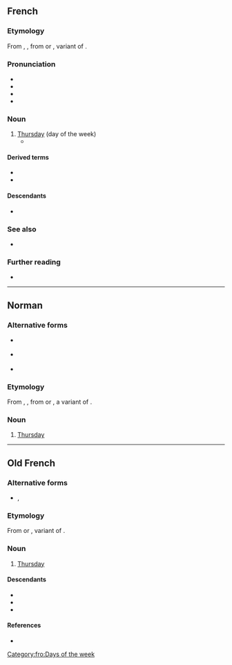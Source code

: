 {{also|Jeudi}}
==French==

===Etymology===
From {{inh|fr|fro|jeudi}}, {{m|fro|jusdi}}, from {{inh|fr|la||Jovis diēs}} or {{m|la||Iovis diēs}}, variant of {{m|la|diēs Iovis||day of Jupiter}}.

===Pronunciation===
* {{fr-IPA|jeûdi}}
* {{audio|fr|Fr-jeudi-fr-ouest.ogg|Audio (France)}}
* {{rhymes|fr|i}}
* {{homophones|fr|jeudis}}

===Noun===
{{fr-noun|m}}

# [[Thursday]] (day of the week)
#* {{quote-book|fr|1986||Il était une fois … une petite grenouille|||passage=En avant, la musique des jours de la semaine.<br>En avant, la musique des jours de la semaine.<br>Lundi marche devant,<br>Rantaplan.<br>Mardi joue de la trompette,<br>De la trompette.<br>Mercredi du violon,<br>Du violon.<br>'''Jeudi''' de l’accordéon,<br>De l’accordéon.<br>Vendredi et samedi chantent la chanson de dimanche.<br>Vendredi et samedi chantent la chanson de dimanche.<br>En avant, la musique des jours de la semaine.<br>En avant, la musique des jours de la semaine.|translation=Onward, the music of the days of the week.<br>Onward, the music of the days of the week.<br>Monday marches ahead,<br>Rantaplan.<br>Tuesday plays the trumpet,<br>The trumpet.<br>Wednesday the violin,<br>The violin.<br>Thursday the accordion,<br>The accordion.<br>Friday and Saturday sing the song of Sunday.<br>Friday and Saturday sing the song of Sunday.<br>Onward, the music of the days of the week.<br>Onward, the music of the days of the week.|chapter=Il était une fois … une maison des musiciens|trans-chapter=There Once Was… a House of Musicians|trans-title=There Once Was… a Little Frog|genre=fiction|publisher={{lw|fr|CLE International}}|location=Paris}}

====Derived terms====
* {{l|fr|jeudi gras}}
* {{l|fr|la semaine des quatre jeudis}}

====Descendants====
* {{desc|lou|jédi|jèdi}}

===See also===
* {{list:days of the week/fr}}
{{table:days of the week/fr}}

===Further reading===
* {{R:TLFi}}

----

==Norman==

===Alternative forms===
* {{l|nrf|Jeudi}} {{qualifier|Jersey}}
* {{l|nrf|jéeudi}} {{qualifier|continental Normandy}}
* {{l|nrf|djödi}} {{qualifier|Sark}}

===Etymology===
From {{inh|nrf|fro|jeudi}}, {{m|fro|jusdi}}, from {{inh|nrf|la||Jovis diēs}} or {{m|la||Iovis diēs}}, a variant of {{m|la|diēs Iovis||day of Jupiter}}.

===Noun===
{{nrf-noun|m}}

# {{lb|nrf|Guernsey}} [[Thursday]]

{{topics|nrf|Days of the week}}

----

==Old French==

===Alternative forms===
* {{l|fro|jusdi}}, {{l|fro|juesdi}}

===Etymology===
From {{inh|fro|la||Jovis diēs}} or {{m|la||Iovis diēs}}, variant of {{m|la|diēs Iovis}}.

===Noun===
{{fro-noun|m}}

# [[Thursday]]

====Descendants====
* {{desc|fr|jeudi}}
* {{desc|nrf|jeudi}}
* {{desc|wa|djudi}}

====References====
* {{R:Godefroy|supplement=1}}<!--contains a long list of alternative forms, too long to list here-->

[[Category:fro:Days of the week]]